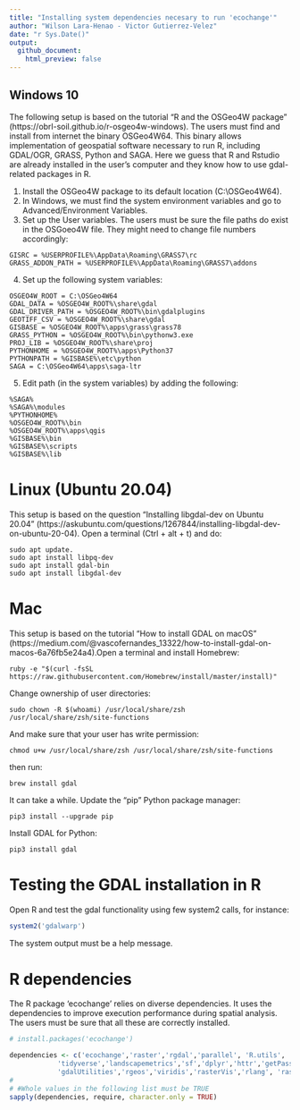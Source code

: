 ```yaml
---
title: "Installing system dependencies necesary to run 'ecochange'"
author: "Wilson Lara-Henao - Victor Gutierrez-Velez"
date: "r Sys.Date()"
output:
  github_document:
    html_preview: false
---
```


## Windows 10
The following setup is based on the tutorial "R and the OSGeo4W package" (https://obrl-soil.github.io/r-osgeo4w-windows). The users must find and install from internet the binary OSGeo4W64. This binary allows implementation of  geospatial software necessary to run R, including GDAL/OGR, GRASS, Python and SAGA. Here we guess that R and Rstudio are already installed in the user's computer and they know how to use gdal-related packages in R.

1. Install the OSGeo4W package to its default location (C:\\OSGeo4W64).
2. In Windows, we must find the system environment variables and go to Advanced/Environment Variables.
3. Set up the User variables. The users must be sure the file paths do exist in the OSGoeo4W file. They might need to change file numbers accordingly:
 
```{}
GISRC = %USERPROFILE%\AppData\Roaming\GRASS7\rc
GRASS_ADDON_PATH = %USERPROFILE%\AppData\Roaming\GRASS7\addons
```

4. Set up the following system variables:

```{}
OSGEO4W_ROOT = C:\OSGeo4W64
GDAL_DATA = %OSGEO4W_ROOT%\share\gdal
GDAL_DRIVER_PATH = %OSGEO4W_ROOT%\bin\gdalplugins
GEOTIFF_CSV = %OSGEO4W_ROOT%\share\gdal
GISBASE = %OSGEO4W_ROOT%\apps\grass\grass78
GRASS_PYTHON = %OSGEO4W_ROOT%\bin\pythonw3.exe
PROJ_LIB = %OSGEO4W_ROOT%\share\proj
PYTHONHOME = %OSGEO4W_ROOT%\apps\Python37
PYTHONPATH = %GISBASE%\etc\python
SAGA = C:\OSGeo4W64\apps\saga-ltr
```

5. Edit path (in the system variables) by adding the following: 

```{}
%SAGA%
%SAGA%\modules
%PYTHONHOME%
%OSGEO4W_ROOT%\bin
%OSGEO4W_ROOT%\apps\qgis
%GISBASE%\bin
%GISBASE%\scripts
%GISBASE%\lib
```


# Linux (Ubuntu 20.04)

This setup is based on the question "Installing libgdal-dev on Ubuntu 20.04" (https://askubuntu.com/questions/1267844/installing-libgdal-dev-on-ubuntu-20-04). 
Open a terminal (Ctrl + alt + t) and do:

```{}
sudo apt update.
sudo apt install libpq-dev
sudo apt install gdal-bin
sudo apt install libgdal-dev
```

# Mac

This setup is based on the tutorial "How to install GDAL on macOS" (https://medium.com/@vascofernandes_13322/how-to-install-gdal-on-macos-6a76fb5e24a4).Open a terminal and install Homebrew:

```{}
ruby -e "$(curl -fsSL https://raw.githubusercontent.com/Homebrew/install/master/install)"
```

Change ownership of user directories:

```{}
sudo chown -R $(whoami) /usr/local/share/zsh /usr/local/share/zsh/site-functions
```

And make sure that your user has write permission:

```{}
chmod u+w /usr/local/share/zsh /usr/local/share/zsh/site-functions
```

then run:

```{}
brew install gdal
```

It can take a while. 
Update the “pip” Python package manager:

```{}
pip3 install --upgrade pip
```

Install GDAL for Python:

```{}
pip3 install gdal
```

# Testing the GDAL installation in R
Open R and test the gdal functionality using few system2 calls,  for instance:
```r
system2('gdalwarp')

```

The system output must be a help message.

# R dependencies

The R package 'ecochange' relies on diverse dependencies. It uses the dependencies to improve execution performance during spatial analysis. The users must be sure that all these are correctly installed.

```r
# install.packages('ecochange')

dependencies <- c('ecochange','raster','rgdal','parallel', 'R.utils', 'rvest','xml2',
            'tidyverse','landscapemetrics','sf','dplyr','httr','getPass','gdalUtils',
            'gdalUtilities','rgeos','viridis','rasterVis','rlang', 'rasterDT')
#
# #Whole values in the following list must be TRUE
sapply(dependencies, require, character.only = TRUE)
```


